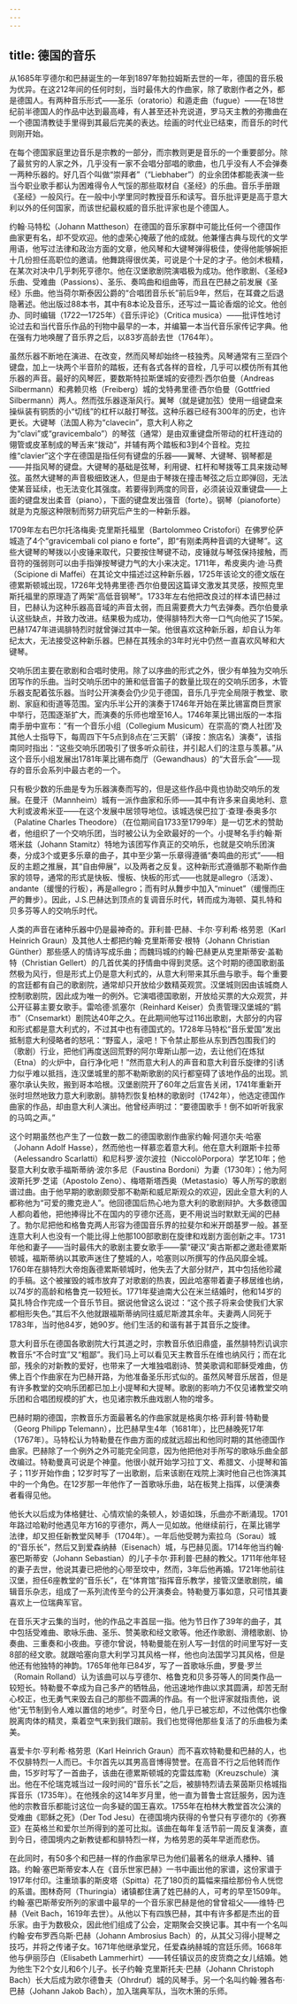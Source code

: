```yaml
---
---
---
```

title: 德国的音乐
---




从1685年亨德尔和巴赫诞生的一年到1897年勃拉姆斯去世的一年，德国的音乐极为优异。在这212年间的任何时刻，当时最伟大的作曲家，除了歌剧作者之外，都是德国人。有两种音乐形式——圣乐（oratorio）和遁走曲（fugue）——在18世纪前半德国人的作品中达到最高峰，有人甚至还补充说道，罗马天主教的弥撒曲在一个德国清教徒手里得到其最后完美的表达。绘画的时代业已结束，而音乐的时代则刚开始。

在每个德国家庭里边音乐是宗教的一部分，而宗教则更是音乐的一个重要部分。除了最贫穷的人家之外，几乎没有一家不会唱分部唱的歌曲，也几乎没有人不会弹奏一两种乐器的。好几百个叫做“崇拜者”（“Liebhaber”）的业余团体都能表演一些当今职业歌手都认为困难得令人气馁的那些取材自《圣经》的乐曲。音乐手册跟《圣经》一般风行。在一般中小学里同时教授音乐和读写。音乐批评更是高于意大利以外的任何国家，而该世纪最权威的音乐批评家也是个德国人。

约翰·马特松（Johann Mattheson）在德国的音乐家群中可能比任何一个德国作曲家更有名，却不受欢迎。他的虚荣心掩蔽了他的成就。他兼懂古典与现代的文学用语，他写过法律和政治方面的文章，他风琴和大键琴弹得极佳，使得他能够婉拒十几份担任高职位的邀请。他舞跳得很优美，可说是个十足的才子。他剑术极精，在某次对决中几乎刺死亨德尔。他在汉堡歌剧院演唱极为成功。他作歌剧、《圣经》乐曲、受难曲（Passions）、圣乐、奏鸣曲和组曲等，而且在巴赫之前发展《圣经》乐曲。他当荷尔斯泰因公爵的“合唱团音乐长”前后9年，然后，在耳聋之后退隐著述。他出版过88本书，其中有8本论及音乐，还写过一篇论香烟的论文。他创办、同时编辑（1722—1725年）《音乐评论》（Critica musica）——批评性地讨论过去和当代音乐作品的刊物中最早的一本，并编纂一本当代音乐家传记字典。他在强有力地唤醒了音乐界之后，以83岁高龄去世（1764年）。

虽然乐器不断地在演进、在改变，然而风琴却始终一枝独秀。风琴通常有三至四个键盘，加上一块两个半音阶的踏板，还有各式各样的音栓，几乎可以模仿所有其他乐器的声音。最好的风琴匠，要数斯特拉斯堡城的安德烈·西尔伯曼（Andreas Silbermann）和弗赖贝格（Freiberg）城的戈特弗里德·西尔伯曼（Gottfried Silbermann）两人。然而弦乐器逐渐风行。翼琴（就是键加弦）使用一组键盘来操纵装有铜质的小“切线”的杠杆以敲打琴弦。这种乐器已经有300年的历史，也许更长。大键琴（法国人称为“clavecin”，意大利人称之为“clavi”或“gravicembalo”）的琴弦（通常）是由双重键盘所带动的杠杆连动的翎管或皮革制成的琴舌来“拨动”，并辅有两个踏板和3到4个音栓。克拉维“clavier”这个字在德国是指任何有键盘的乐器——翼琴、大键琴、钢琴都是——并指风琴的键盘。大键琴的基础是弦琴，利用键、杠杆和琴拨等工具来拨动琴弦。虽然大键琴的声音极细致迷人，但是由于琴拨在撞击琴弦之后立即弹回，无法使某音延续，也无法变化其强度。若要得到两度的同音，必须装设双重键盘——上面的键盘发出柔音（piano），下面的键盘发出强音（forte）。钢琴（pianoforte）就是为克服这种限制而努力研究后产生的一种新乐器。

1709年左右巴尔托洛梅奥·克里斯托福里（Bartolommeo Cristofori）在佛罗伦萨城造了4个“gravicembali col piano e forte”，即“有刚柔两种音调的大键琴”。这些大键琴的琴拨以小皮锤来取代，只要按住琴键不动，皮锤就与琴弦保持接触，而音符的强弱则可以由手指弹按琴键力气的大小来决定。1711年，希皮奥内·迪·马费（Scipione di Maffei）在其论文中描述过这种新乐器，1725年该论文的德文版在德累斯顿城出现，1726年戈特弗里德·西尔伯曼因这篇译文激发其灵感，按照克里斯托福里的原理造了两架“高低音钢琴”。1733年左右他把改良过的样本请巴赫过目，巴赫认为这种乐器高音域的声音太弱，而且需要费大力气去弹奏。西尔伯曼承认这些缺点，并致力改进。结果极为成功，使得腓特烈大帝一口气向他买了15架。巴赫1747年进谒腓特烈时就曾弹过其中一架。他很喜欢这种新乐器，却自认为年纪太大，无法接受这种新乐器。巴赫在其残余的3年时光中仍然一直喜欢风琴和大键琴。

交响乐团主要在歌剧和合唱时使用。除了以序曲的形式之外，很少有单独为交响乐团写作的乐曲。当时交响乐团中的箫和低音笛子的数量比现在的交响乐团多，木管乐器支配着弦乐器。当时公开演奏会仍少见于德国，音乐几乎完全局限于教堂、歌剧、家庭和街道等范围。室内乐半公开的演奏于1746年开始在莱比锡富商巨贾家中举行，范围逐渐扩大，而演奏的乐师也增至16人。1746年莱比锡出版的一本指南手册中宣布：“有一个音乐小组（Collegium Musicum）在崇高的‘商人社团’及其他人士指导下，每周四下午5点到8点在‘三天鹅’（译按：旅店名）演奏”，该指南同时指出：“这些交响乐团吸引了很多听众前往，并引起人们的注意与羡慕。”从这个音乐小组发展出1781年莱比锡布商厅（Gewandhaus）的“大音乐会”——现存的音乐会系列中最古老的一个。

只有极少数的乐曲是专为乐器演奏而写的，但是这些作品中竟也协助交响乐的发展。在曼汗（Mannheim）城有一派作曲家和乐师——其中有许多来自奥地利、意大利或波希米亚——在这个发展中居领导地位。该城选侯巴拉丁·查理·泰奥多尔（Palatine Charles Theodore）（在位期间自1733至1799年）是一切艺术的赞助者，他组织了一个交响乐团，当时被公认为全欧最好的一个。小提琴名手约翰·斯塔米兹（Johann Stamitz）特地为该团写作真正的交响乐，也就是交响乐团演奏，分成3个或更多乐章的曲子，其中至少第一乐章得遵循“奏鸣曲的形式”——相反的主题之推展，其“自由伸展”，以及两者之反复。这种新形式遵循那不勒斯作曲家的领导，通常的形式是快板、慢板、快板的形式——也就是allegro（活泼）、andante（缓慢的行板），再是allegro；而有时从舞步中加入“minuet”（缓慢而庄严的舞步）。因此，J.S.巴赫达到顶点的复调音乐时代，转而成为海顿、莫扎特和贝多芬等人的交响乐时代。

人类的声音在诸种乐器中仍是最神奇的。菲利普·巴赫、卡尔·亨利希·格劳恩（Karl Heinrich Graun）及其他人士都把约翰·克里斯蒂安·根特（Johann Christian Günther）那些感人的情诗写成乐曲；而魏玛城的约翰·巴赫更从克里斯蒂安·盖勒特（Christian Gellert）的几首优美的抒情曲中得到灵感。这个时期的德国歌剧虽然极为风行，但是形式上仍是意大利式的，从意大利带来其乐曲与歌手。每个重要的宫廷都有自己的歌剧院，通常却只开放给少数精英观赏。汉堡城则因由该城商人控制歌剧院，因此成为唯一的例外。它演唱德国歌剧，开放给买票的大众观赏，并公开征募主要女歌手。雷哈德·凯塞尔（Reinhard Keiser）负责管理汉堡城的“鹅市”（Cnsemarkt）剧院达40年之久。在此期间他写过116出歌剧，大部分的内容和形式都是意大利式的，不过其中也有德国式的。1728年马特松“音乐爱国”发出抵制意大利侵略者的怒吼：“野蛮人，滚吧！下令禁止那些从东到西包围我们的（歌剧）行业，把他们再度送回荒野的阿尔卑斯山那一边，去让他们在炼狱（Etna）的火炉中，自行净化吧！”然而意大利人的声音和意大利音乐旋律的引诱力似乎难以抵挡，连汉堡城里的那不勒斯歌剧的风行都窒碍了该地作品的出现。凯塞尔承认失败，搬到哥本哈根。汉堡剧院开了60年之后宣告关闭，1741年重新开张时坦然地致力意大利歌剧。腓特烈恢复柏林的歌剧时（1742年），他选定德国作曲家的作品，却由意大利人演出。他曾经声明过：“要德国歌手！倒不如听听我家的马鸣之声。”

这个时期虽然也产生了一位数一数二的德国歌剧作曲家约翰·阿道尔夫·哈塞（Johann Adolf Hasse），然而他也一样慕恋着意大利。他在意大利跟斯卡拉蒂（Aelessandro Scarlatti）和尼科罗·波尔波拉（NiccolòPorpora）学艺10年；他娶意大利女歌手福斯蒂纳·波尔多尼（Faustina Bordoni）为妻（1730年）；他为阿波斯托罗·芝诺（Apostolo Zeno）、梅塔斯塔西奥（Metastasio）等人所写的歌剧谱过曲。由于他早期的歌剧颇受那不勒斯和威尼斯观众的欢迎，因此全意大利的人都称他为“可爱的撒克逊人”。他回德国后热心地为意大利的歌剧辩护。大多数德国人都向着他，把他捧得比不在国内的亨德尔还高，更不用说当时默默无闻的巴赫了。勃尔尼把他和格鲁克两人形容为德国音乐界的拉斐尔和米开朗基罗一般。甚至连意大利人也没有一个能比得上他那100部歌剧在旋律和戏剧方面创新之丰。1731年他和妻子——当时最伟大的歌剧主要女歌手——蒙“硬汉”奥古斯都之邀赴德累斯顿城，福斯蒂纳以其歌声迷住了整城的人，哈塞则以所撰写的作品风靡全城。1760年在腓特烈大帝炮轰德累斯顿城时，他失去了大部分财产，其中包括他珍藏的手稿。这个被摧毁的城市放弃了对歌剧的热衷，因此哈塞带着妻子移居维也纳，以74岁的高龄和格鲁克一较短长。1771年斐迪南大公在米兰结婚时，他和14岁的莫扎特合作完成一个音乐节目。据说他曾这么说过：“这个孩子将来会使我们大家都相形失色。”其后不久他就跟福斯蒂纳同往威尼斯渡其余年。夫妻两人同死于1783年，当时他84岁，她90岁。他们生活的和谐有甚于其音乐之旋律。

意大利音乐在德国各歌剧院大行其道之时，宗教音乐依旧鼎盛，虽然腓特烈讥讽宗教音乐“不合时宜”又“粗鄙”。我们马上可以看见天主教音乐在维也纳风行；而在北部，残余的对新教的爱好，也带来了一大堆独唱剧诗、赞美歌调和耶稣受难曲，仿佛上百个作曲家在为巴赫开路，为他准备圣乐形式似的。虽然风琴音乐居首，但是有许多教堂的交响乐团都已加上小提琴和大提琴。歌剧的影响力不仅见诸教堂交响乐团和合唱团规模的扩大，也见诸宗教乐曲戏剧人物的增多。

巴赫时期的德国，宗教音乐方面最著名的作曲家就是格奥尔格·菲利普·特勒曼（Georg Philipp Telemann），比巴赫早生4年（1681年），比巴赫晚死17年（1767年）。马特松认为特勒曼在作曲方面的成就远超出和他同时期的其他德国作曲家。巴赫除了一个例外之外可能完全同意，因为他把他对手所写的歌咏乐曲全部改编过。特勒曼真可说是个神童。他很小就开始学习拉丁文、希腊文、小提琴和笛子；11岁开始作曲；12岁时写了一出歌剧，后来该剧在戏院上演时他自己也饰演其中的一个角色。在12岁那一年他作了一首歌咏乐曲，站在板凳上指挥，以便演奏者看得见他。

他长大以后成为体格健壮、心情欢愉的条顿人，妙语如珠，乐曲亦不断涌现。1701年路过哈勒时他遇见年方16的亨德尔，两人一见如故。他继续前行，在莱比锡学法律，却又担任新教堂风琴手（1704年）。一年后他受聘为索拉乌（Sorau）城的“音乐长”，然后又到爱森纳赫（Eisenach）城，与巴赫见面。1714年他当约翰·塞巴斯蒂安（Johann Sebastian）的儿子卡尔·菲利普·巴赫的教父。1711年他年轻的妻子去世，他说其妻已把他的心带至坟中，然而，3年后他再婚。1721年他前往汉堡，担任6座教堂的“音乐长”，在“体育馆”指挥音乐教学，接管汉堡歌剧院，编辑音乐杂志，组成了一系列流传至今的公开演奏会。特勒曼万事如意，只可惜其妻喜欢上一位瑞典军官。

在音乐天才云集的当时，他的作品之丰首屈一指。他为节日作了39年的曲子，其中包括受难曲、歌咏乐曲、圣乐、赞美歌和经文歌等。他还作歌剧、滑稽歌剧、协奏曲、三重奏和小夜曲。亨德尔曾说，特勒曼能在别人写一封信的时间里写好一支8部的经文歌。就跟哈塞向意大利学习其风格一样，他也向法国学习其风格，但是他还有他独特的神韵。1765年他年已84岁，写了一首歌咏乐曲，罗曼·罗兰（Romain Rolland）认为该曲可以与亨德尔、格鲁克和贝多芬等人的同类作品一较短长。特勒曼不幸成为自己多产的牺牲品，他迅速地作曲以求其圆满，却苦无耐心校正，也无勇气来毁去自己的那些不圆满的作品。有一个批评家就指责他，说他“无节制到令人难以置信的地步”。时至今日，他几乎已被忘却，不过他偶尔也像脱离肉体的精灵，乘着空气来到我们跟前。我们也觉得他那些复活了的乐曲极为柔美。

喜爱卡尔·亨利希·格劳恩（Karl Heinrich Graun）而不喜欢特勒曼和巴赫的人，也不仅腓特烈一人而已。卡尔首先以其男高音博得赞誉。在高音不行之后他转而作曲，15岁时写了一首曲子，该曲在德累斯顿城的克雷兹库勒（Kreuzschule）演出。他在不伦瑞克城当过一段时间的“音乐长”之后，被腓特烈请去莱茵斯贝格城指挥音乐（1735年）。在他残余的这14年岁月里，他一直为普鲁士宫廷服务，因为连他的宗教音乐都能讨这位一向多疑的国王喜欢。1755年在柏林大教堂首次公演的受难曲《耶稣之死》（Der Tod Jesu）在德国境内获得的令誉只有亨德尔的《弥赛亚》在英格兰和爱尔兰所得到的差可比拟。该曲在每年复活节前一周反复演奏，直到今日，德国境内之新教徒都和腓特烈一样，为格劳恩的英年早逝而悲伤。

在此同时，有50多个和巴赫一样的作曲家早已为他们最著名的继承人播种、铺路。约翰·塞巴斯蒂安本人在《音乐世家巴赫》一书中画出他的家谱，这份家谱于1917年付印。注重琐事的斯皮塔（Spitta）花了180页的篇幅来描绘那份令人恍惚的系谱。图林奇阿（Thuringia）诸镇都住满了姓巴赫的人，可考的早至1509年。约翰·塞巴斯蒂安所列的家谱中最早的一个音乐家巴赫是他的曾曾祖父——维特·巴赫（Veit Bach，1619年去世）。从他以下有四族巴赫，其中有许多都是杰出的音乐家。由于为数极众，因此他们组成了公会，定期聚会交换记事。其中有一个名叫约翰·安布罗西乌斯·巴赫（Johann Ambrosius Bach）的，从其父习得小提琴之技巧，并将之传诸子女。1671年他继承堂兄，任爱森纳赫城的宫廷乐师。1668年他与伊丽莎白（Elisabeth Lammerhirt）——转任镇议员的皮货商之女儿结婚。她为他生下2个女儿和6个儿子。长子约翰·克里斯托夫·巴赫（Johann Christoph Bach）长大后成为欧尔德鲁夫（Ohrdruf）城的风琴手。另一个名叫约翰·雅各布·巴赫（Johann Jakob Bach），加入瑞典军队，当吹木箫的乐师。